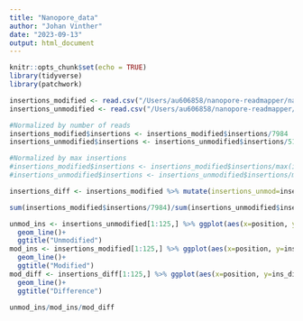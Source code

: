 ```yaml
---
title: "Nanopore_data"
author: "Johan Vinther"
date: "2023-09-13"
output: html_document
---
```


```r
knitr::opts_chunk$set(echo = TRUE)
library(tidyverse)
library(patchwork)
```

```r
insertions_modified <- read.csv("/Users/au606858/nanopore-readmapper/nanopore-readmapper/output/mod_insert_over70.csv")
insertions_unmodified <- read.csv("/Users/au606858/nanopore-readmapper/nanopore-readmapper/output/unmod_insert_over70.csv")

#Normalized by number of reads
insertions_modified$insertions <- insertions_modified$insertions/7984
insertions_unmodified$insertions <- insertions_unmodified$insertions/5183

#Normalized by max insertions
#insertions_modified$insertions <- insertions_modified$insertions/max(insertions_modified$insertions)
#insertions_unmodified$insertions <- insertions_unmodified$insertions/max(insertions_unmodified$insertions)

insertions_diff <- insertions_modified %>% mutate(insertions_unmod=insertions_unmodified$insertions) %>% mutate(ins_diff=insertions/insertions_unmod)

sum(insertions_modified$insertions/7984)/sum(insertions_unmodified$insertions/5183)
```

```r
unmod_ins <- insertions_unmodified[1:125,] %>% ggplot(aes(x=position, y=insertions))+
  geom_line()+
  ggtitle("Unmodified")
mod_ins <- insertions_modified[1:125,] %>% ggplot(aes(x=position, y=insertions))+
  geom_line()+
  ggtitle("Modified")
mod_diff <- insertions_diff[1:125,] %>% ggplot(aes(x=position, y=ins_diff))+
  geom_line()+
  ggtitle("Difference")

unmod_ins/mod_ins/mod_diff
```

